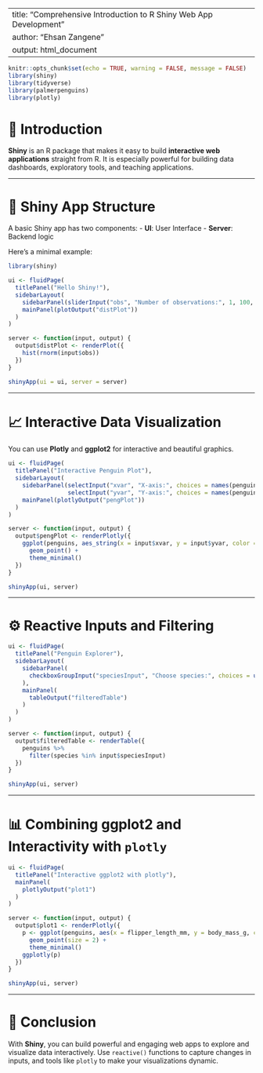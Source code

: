 
---
title: "Comprehensive Introduction to R Shiny Web App Development"
author: "Ehsan Zangene"
output: html_document
---

```r
knitr::opts_chunk$set(echo = TRUE, warning = FALSE, message = FALSE)
library(shiny)
library(tidyverse)
library(palmerpenguins)
library(plotly)
```

# 🧠 Introduction

**Shiny** is an R package that makes it easy to build **interactive web applications** straight from R. It is especially powerful for building data dashboards, exploratory tools, and teaching applications.

---

# 🔧 Shiny App Structure

A basic Shiny app has two components:
- **UI**: User Interface
- **Server**: Backend logic

Here's a minimal example:

```r
library(shiny)

ui <- fluidPage(
  titlePanel("Hello Shiny!"),
  sidebarLayout(
    sidebarPanel(sliderInput("obs", "Number of observations:", 1, 100, 50)),
    mainPanel(plotOutput("distPlot"))
  )
)

server <- function(input, output) {
  output$distPlot <- renderPlot({
    hist(rnorm(input$obs))
  })
}

shinyApp(ui = ui, server = server)
```

---

# 📈 Interactive Data Visualization

You can use **Plotly** and **ggplot2** for interactive and beautiful graphics.

```r
ui <- fluidPage(
  titlePanel("Interactive Penguin Plot"),
  sidebarLayout(
    sidebarPanel(selectInput("xvar", "X-axis:", choices = names(penguins), selected = "bill_length_mm"),
                 selectInput("yvar", "Y-axis:", choices = names(penguins), selected = "body_mass_g")),
    mainPanel(plotlyOutput("pengPlot"))
  )
)

server <- function(input, output) {
  output$pengPlot <- renderPlotly({
    ggplot(penguins, aes_string(x = input$xvar, y = input$yvar, color = "species")) +
      geom_point() +
      theme_minimal()
  })
}

shinyApp(ui, server)
```

---

# ⚙️ Reactive Inputs and Filtering

```r
ui <- fluidPage(
  titlePanel("Penguin Explorer"),
  sidebarLayout(
    sidebarPanel(
      checkboxGroupInput("speciesInput", "Choose species:", choices = unique(na.omit(penguins$species)), selected = "Adelie")
    ),
    mainPanel(
      tableOutput("filteredTable")
    )
  )
)

server <- function(input, output) {
  output$filteredTable <- renderTable({
    penguins %>%
      filter(species %in% input$speciesInput)
  })
}

shinyApp(ui, server)
```

---

# 📊 Combining ggplot2 and Interactivity with `plotly`

```r
ui <- fluidPage(
  titlePanel("Interactive ggplot2 with plotly"),
  mainPanel(
    plotlyOutput("plot1")
  )
)

server <- function(input, output) {
  output$plot1 <- renderPlotly({
    p <- ggplot(penguins, aes(x = flipper_length_mm, y = body_mass_g, color = species)) +
      geom_point(size = 2) +
      theme_minimal()
    ggplotly(p)
  })
}

shinyApp(ui, server)
```

---

# 📎 Conclusion

With **Shiny**, you can build powerful and engaging web apps to explore and visualize data interactively. Use `reactive()` functions to capture changes in inputs, and tools like `plotly` to make your visualizations dynamic.

